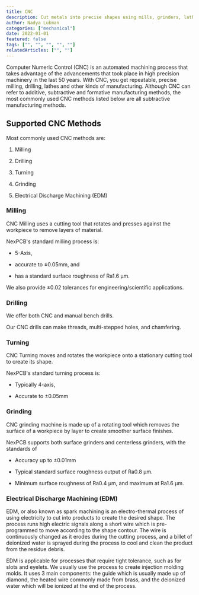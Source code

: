 ```yaml
---
title: CNC
description: Cut metals into precise shapes using mills, grinders, lathes and other machinery.
author: Nadya Lukman
categories: ["mechanical"]
date: 2022-01-01
featured: false
tags: ["", "", "", "", ""]
relatedArticles: ["", ""]
---
```


Computer Numeric Control (CNC) is an automated machining process that takes advantage of the advancements that took place in high precision machinery in the last 50 years. With CNC, you get repeatable, precise milling, drilling, lathes and other kinds of manufacturing. Although CNC can refer to additive, subtractive and formative manufacturing methods, the most commonly used CNC methods listed below are all subtractive manufacturing methods. 

## Supported CNC Methods

Most commonly used CNC methods are:

1.   Milling

2.   Drilling

3.   Turning

4.   Grinding

5.   Electrical Discharge Machining (EDM)

### Milling

CNC Milling uses a cutting tool that rotates and presses against the workpiece to remove layers of material.

NexPCB's standard milling process is:

-   5-Axis,

-   accurate to ±0.05mm, and 

-   has a standard surface roughness of Ra1.6 µm.

We also provide ±0.02 tolerances for engineering/scientific applications.

### Drilling

We offer both CNC and manual bench drills.

Our CNC drills can make threads, multi-stepped holes, and chamfering.  

### Turning

CNC Turning moves and rotates the workpiece onto a stationary cutting tool to create its shape.

NexPCB's standard turning process is:

-   Typically 4-axis,

-   Accurate to ±0.05mm

### Grinding

CNC grinding machine is made up of a rotating tool which removes the surface of a workpiece by layer to create smoother surface finishes.

NexPCB supports both surface grinders and centerless grinders, with the standards of

-   Accuracy up to ±0.01mm

-   Typical standard surface roughness output of Ra0.8 µm.

-   Minimum surface roughness of Ra0.4 µm, and maximum at Ra1.6 µm.

### Electrical Discharge Machining (EDM)

EDM, or also known as spark machining is an electro-thermal process of using electricity to cut into products to create the desired shape.  The process runs high electric signals along a short wire which is pre-programmed to move according to the shape contour. The wire is continuously changed as it erodes during the cutting process, and a billet of deionized water is sprayed during the process to cool and clean the product from the residue debris.

EDM is applicable for processes that require tight tolerance, such as for slots and eyelets. We usually use the process to create injection molding molds. It uses 3 main components: the guide which is usually made up of diamond, the heated wire commonly made from brass, and the deionized water which will be ionized at the end of the process.
